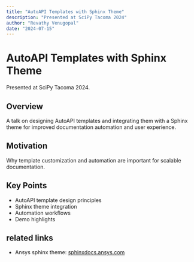 ```yaml
---
title: "AutoAPI Templates with Sphinx Theme"
description: "Presented at SciPy Tacoma 2024"
author: "Revathy Venugopal"
date: "2024-07-15"
---
```


# AutoAPI Templates with Sphinx Theme

Presented at SciPy Tacoma 2024.

## Overview

A talk on designing AutoAPI templates and integrating them with a Sphinx theme for improved documentation automation and user experience.

## Motivation

Why template customization and automation are important for scalable documentation.

## Key Points

- AutoAPI template design principles
- Sphinx theme integration
- Automation workflows
- Demo highlights

## related links

- Ansys sphinx theme: [sphinxdocs.ansys.com](https://sphinxdocs.ansys.com)